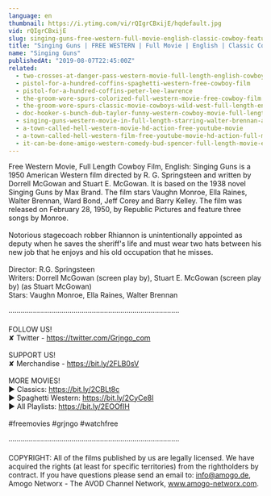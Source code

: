 ```yaml
---
language: en
thumbnail: https://i.ytimg.com/vi/rQIgrCBxijE/hqdefault.jpg
vid: rQIgrCBxijE
slug: singing-guns-free-western-full-movie-english-classic-cowboy-feature-film
title: "Singing Guns | FREE WESTERN | Full Movie | English | Classic Cowboy Feature Film"
name: "Singing Guns"
publishedAt: "2019-08-07T22:45:00Z"
related:
  - two-crosses-at-danger-pass-western-movie-full-length-english-cowboy-film
  - pistol-for-a-hundred-coffins-spaghetti-western-free-cowboy-film
  - pistol-for-a-hundred-coffins-peter-lee-lawrence
  - the-groom-wore-spurs-colorized-full-western-movie-free-cowboy-film
  - the-groom-wore-spurs-classic-movie-cowboys-wild-west-full-length-english
  - doc-hooker-s-bunch-dub-taylor-funny-western-cowboy-movie-full-length-english
  - singing-guns-western-movie-in-full-length-starring-walter-brennan-action-film-free-movie
  - a-town-called-hell-western-movie-hd-action-free-youtube-movie
  - a-town-called-hell-western-film-free-youtube-movie-hd-action-full-movie
  - it-can-be-done-amigo-western-comedy-bud-spencer-full-length-movie-english-free-full-movies
---
```


Free Western Movie, Full Length Cowboy Film, English: Singing Guns is a 1950 American Western film directed by R. G. Springsteen and written by Dorrell McGowan and Stuart E. McGowan. It is based on the 1938 novel Singing Guns by Max Brand. The film stars Vaughn Monroe, Ella Raines, Walter Brennan, Ward Bond, Jeff Corey and Barry Kelley. The film was released on February 28, 1950, by Republic Pictures and feature three songs by Monroe.<br />
<br />
Notorious stagecoach robber Rhiannon is unintentionally appointed as deputy when he saves the sheriff's life and must wear two hats between his new job that he enjoys and his old occupation that he misses.<br />
<br />
Director: R.G. Springsteen<br />
Writers: Dorrell McGowan (screen play by), Stuart E. McGowan (screen play by) (as Stuart McGowan)<br />
Stars: Vaughn Monroe, Ella Raines, Walter Brennan<br />
<br />
····················································································<br />
<br />
FOLLOW US!<br />
✘ Twitter - https://twitter.com/Grjngo_com<br />
<br />
SUPPORT US!<br />
✘ Merchandise - https://bit.ly/2FLB0sV<br />
<br />
MORE MOVIES! <br />
► Classics: https://bit.ly/2CBLt8c <br />
► Spaghetti Western: https://bit.ly/2CyCe8I <br />
► All Playlists: https://bit.ly/2EOOfIH <br />
<br />
#freemovies #grjngo #watchfree<br />
<br />
····················································································<br />
<br />
COPYRIGHT: All of the films published by us are legally licensed. We have acquired the rights (at least for specific territories) from the rightholders by contract. If you have questions please send an email to: info@amogo.de, Amogo Networx - The AVOD Channel Network, www.amogo-networx.com.